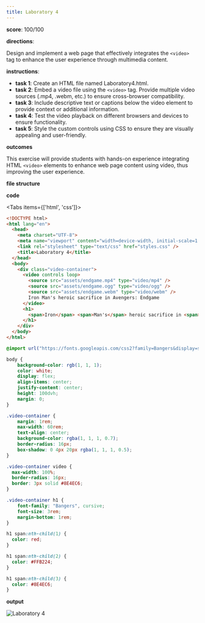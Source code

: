 ```yaml
---
title: Laboratory 4
---
```


**score**: 100/100

**directions**: 

Design and implement a web page that effectively integrates the `<video>` tag to enhance the user experience through multimedia content.

**instructions**:
- **task 1**: Create an HTML file named Laboratory4.html.
- **task 2**: Embed a video file using the `<video>` tag. Provide multiple video sources (.mp4, .webm, etc.) to ensure cross-browser compatibility.
- **task 3**: Include descriptive text or captions below the video element to provide context or additional information.
- **task 4**: Test the video playback on different browsers and devices to ensure functionality.
- **task 5**: Style the custom controls using CSS to ensure they are visually appealing and user-friendly.

**outcomes**

This exercise will provide students with hands-on experience integrating HTML `<video>` elements to enhance web page content using video, thus improving the user experience.

**file structure**

<Files className="mt-4">
  <Folder name="root-folder" defaultOpen>
    <Folder name="assets" defaultOpen>
      <File name="endgame.mp4" />
      <File name="endgame.ogg" />
      <File name="endgame.webm" />
    </Folder>
    <File name="Laboratory4.html" />
    <File name="style.css" />
  </Folder>
</Files>

**code**

<Tabs items={['html', 'css']}>

<Tab value="html">

```html
<!DOCTYPE html>
<html lang="en">
  <head>
    <meta charset="UTF-8">
    <meta name="viewport" content="width=device-width, initial-scale=1.0">
    <link rel="stylesheet" type="text/css" href="styles.css" />
    <title>Laboratory 4</title>
  </head>
  <body>
    <div class="video-container">
      <video controls loop>
        <source src="assets/endgame.mp4" type="video/mp4" />
        <source src="assets/endgame.ogg" type="video/ogg" />
        <source src="assets/endgame.webm" type="video/webm" />
        Iron Man's heroic sacrifice in Avengers: Endgame
      </video>
      <h1>
        <span>Iron</span> <span>Man's</span> heroic sacrifice in <span>Avengers: Endgame</span>
      </h1>
    </div>
  </body>
</html>
```

</Tab>

<Tab value="css">

```css
@import url("https://fonts.googleapis.com/css2?family=Bangers&display=swap");

body {
	background-color: rgb(1, 1, 1);
	color: white;
	display: flex;
	align-items: center;
	justify-content: center;
	height: 100dvh;
	margin: 0;
}

.video-container {
	margin: 1rem;
	max-width: 60rem;
	text-align: center;
	background-color: rgba(1, 1, 1, 0.7);
	border-radius: 16px;
	box-shadow: 0 4px 20px rgba(1, 1, 1, 0.5);
}

.video-container video {
  max-width: 100%;
  border-radius: 16px;
  border: 3px solid #8E4EC6;
}

.video-container h1 {
	font-family: "Bangers", cursive;
	font-size: 3rem;
	margin-bottom: 1rem;
}

h1 span:nth-child(1) {
  color: red;
}

h1 span:nth-child(2) {
  color: #FFB224;
}

h1 span:nth-child(3) {
  color: #8E4EC6;
}
```

</Tab>

</Tabs>

**output**

<Image src="/02/lab4.png" alt="Laboratory 4" width={1920} height={1079} />
